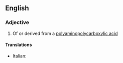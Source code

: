 ==English==

===Adjective===
{{en-adj|-}}

#{{chemistry}} Of or derived from a [[polyaminopolycarboxylic acid]]

====Translations====
{{top}}
* Italian: {{t-|it|poliamminopolicarbossilico}}
{{mid}}

{{bottom}}